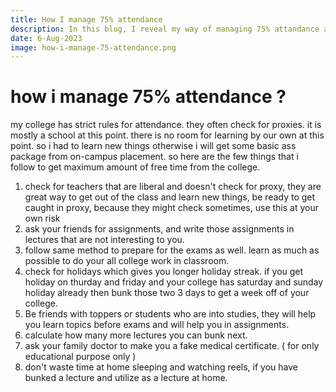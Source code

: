 ```yaml
---
title: How I manage 75% attendance
description: In this blog, I reveal my way of managing 75% attandance and still be able to achieve/learn more.
date: 6-Aug-2023
image: how-i-manage-75-attendance.png
---
```

# how i manage 75% attendance ?
my college has strict rules for attendance. they often check for proxies. it is mostly a school at this point. there is no room for learning by our own at this point. so i had to learn new things otherwise i will get some basic ass package from on-campus placement. so here are the few things that i follow to get maximum amount of free time from the college. 

1. check for teachers that are liberal and doesn't check for proxy, they are great way to get out of the class and learn new things, be ready to get caught in proxy, because they might check sometimes, use this at your own risk
2. ask your friends for assignments, and write those assignments in lectures that are not interesting to you.
3. follow same method to prepare for the exams as well. learn as much as possible to do your all college work in classroom.
4. check for holidays which gives you longer holiday streak. if you get holiday on thurday and friday and your college has saturday and sunday holiday already then bunk those two 3 days to get a week off of your college.
5. Be friends with toppers or students who are into studies, they will help you learn topics before exams and will help you in assignments.
6. calculate how many more lectures you can bunk next.
7. ask your family doctor to make you a fake medical certificate. ( for only educational purpose only )
8. don't waste time at home sleeping and watching reels, if you have bunked a lecture and utilize as a lecture at home. 
